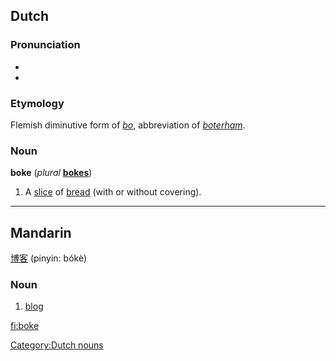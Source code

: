 ==Dutch==

===Pronunciation===
* {{IPA|/bˈoːkə/}}
* {{rhymes|nl|oːkə}}

===Etymology===
Flemish diminutive form of ''[[bo#Dutch|bo]]'', abbreviation of ''[[boterham]]''.

===Noun===
'''boke''' {{n}} (''plural'' '''[[bokes]]''')

# {{context|Flemish|child language}} A [[slice]] of [[bread]] (with or without covering).

[[Category:Dutch nouns]]

----

==Mandarin==
[[博客]] (pinyin: bókè)

===Noun===
{{infl|zh|noun}}{{zh-attention|may need inflection template}}

# [[blog]]

[[fi:boke]]